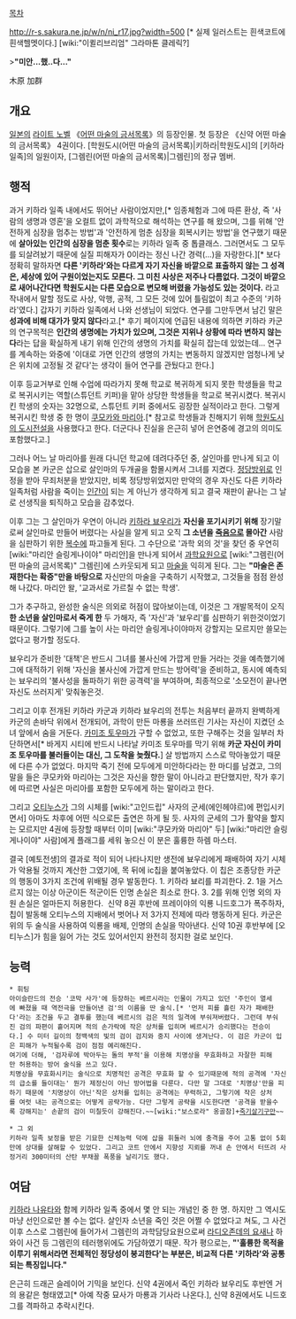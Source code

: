 [[목차]]

http://r-s.sakura.ne.jp/w/n/ni_r17.jpg?width=500 [* 실제 일러스트는 흰색코트에 흰색헬멧이다.] 
[wiki:"이퀼리브리엄" 그라마톤 클레릭?]

>'''"미안...했..다..."'''

木原 加群

== 개요 ==
[[일본]]의 [[라이트 노벨]] 《[[어떤 마술의 금서목록]]》의 등장인물. 첫 등장은 《신약 어떤 마술의 금서목록》 4권이다. [학원도시(어떤 마술의 금서목록)|키하라|학원도시]의 [키하라 일족]의 일원이자, [그렘린(어떤 마술의 금서목록)|그렘린]의 정규 멤버.

== 행적 ==
과거 키하라 일족 내에서도 뛰어난 사람이었지만,[* 임종체험과 그에 따른 환상, 즉 '사람의 생명과 영혼'을 오컬트 없이 과학적으로 해석하는 연구를 해 왔으며, 그를 위해 '안전하게 심장을 멈추는 방법'과 '안전하게 멈춘 심장을 회복시키는 방법'을 연구했기 때문에 '''살아있는 인간의 심장을 멈춘 횟수'''로는 키하라 일족 중 톱클래스. 그러면서도 그 모두를 되살려놨기 때문에 실질 피해자가 0이라는 정신 나간 경력(...)을 자랑한다.][* 보다 정확히 말하자면 '''다른 '키하라'와는 다르게 자기 자신을 바깥으로 표출하지 않는 그 성격은, 세상에 있어 구원이었는지도 모른다. 그 미친 사상은 저주나 다름없다. 그것이 바깥으로 새어나간다면 학원도시는 다른 모습으로 변모해 버렸을 가능성도 있는 것이다.''' 라고 작내에서 말할 정도로 사상, 악행, 공적, 그 모든 것에 있어 틀림없이 최고 수준의 '키하라'였다.] 갑자기 키하라 일족에서 나와 선생님이 되었다. 연구를 그만두면서 남긴 말은 '''성과에 비해 대가가 맞지 않다'''라고.[* 후기 페이지에 언급된 내용에 의하면 키하라 카군의 연구목적은 '''인간의 생명에는 가치가 있으며, 그것은 지위나 상황에 따라 변하지 않는다'''라는 답을 확실하게 내기 위해 인간의 생명의 가치를 확실히 잡는데 있었는데... 연구를 계속하는 와중에 '이대로 가면 인간의 생명의 가치는 변동하지 않겠지만 엄청나게 낮은 위치에 고정될 것 같다'는 생각이 들어 연구를 관뒀다고 한다.]

이후 등교거부로 인해 수업에 따라가지 못해 학교로 복귀하게 되지 못한 학생들을 학교로 복귀시키는 역할(스튜던트 키퍼)을 맡아 상당한 학생들을 학교로 복귀시켰다. 복귀시킨 학생의 숫자는 32명으로, 스튜던트 키퍼 중에서도 굉장한 실적이라고 한다. 그렇게 복귀시킨 학생 중 한 명이 [[쿠모카와 마리아]].[* 참고로 학생들과 친해지기 위해 [[학원도시의 도시전설]]을 사용했다고 한다. 더군다나 진실을 은근히 넣어 은연중에 경고의 의미도 포함했다고.]

그러나 어느 날 마리아를 원래 다니던 학교에 데려다주던 중, 살인마를 만나게 되고 이 모습을 본 카군은 삽으로 살인마의 두개골을 함몰시켜서 그녀를 지켰다. [[정당방위]]로 인정을 받아 무죄처분을 받았지만, 비록 정당방위었지만 만약의 경우 자신도 다른 키하라 일족처럼 사람을 죽이는 [[인간]]이 되는 게 아닌가 생각하게 되고 결국 재판이 끝나는 그 날로 선생직을 퇴직하고 모습을 감추었다.

이후 그는 그 살인마가 우연이 아니라 [[키하라 뵤우리]]가 '''자신을 포기시키기 위해''' 장기말로써 살인마로 만들어 버렸다는 사실을 알게 되고 오직 '''그 소년을 [[죽음]]으로 몰아간''' 사람을 심판하기 위한 [[복수]]에 파고들게 된다. 그 수단으로 '과학 외의 것'을 찾던 중 우연히 [wiki:"마리안 슬링게나이야" 마리안]을 만나게 되어서 [[과학]]요원으로 [wiki:"그렘린(어떤 마술의 금서목록)" 그렘린]에 스카웃되게 되고 [[마술]]을 익히게 된다. 그는 '''"마술은 존재한다는 확증"만을 바탕으로''' 자신만의 마술을 구축하기 시작했고, 그것들을 점점 완성해 나갔다. 마리안 왈, '교과서로 가르칠 수 없는 학생'.

그가 추구하고, 완성한 술식은 의외로 허점이 많아보이는데, 이것은 그 개발목적이 오직 '''한 소년을 살인마로서 죽게 한''' 두 가해자, 즉 '자신'과 '뵤우리'를 심판하기 위한것이었기 때문이다. 그렇기에 그를 높이 사는 마리안 슬링게나이야마저 강할지는 모르지만 쓸모는 없다고 평가할 정도다.

뵤우리가 준비한 '대책'은 반드시 그녀를 불사신에 가깝게 만들 거라는 것을 예측했기에 그에 대적하기 위해 '자신을 불사신에 가깝게 만드는 방어력'을 준비하고, 동시에 예측되는 뵤우리의 '불사성을 돌파하기 위한 공격력'을 부여하며, 최종적으로 '소모전이 끝나면 자신도 쓰러지게' 맞춰놓은것.

그리고 이후 전개된 키하라 카군과 키하라 뵤우리의 전투는 처음부터 끝까지 완벽하게 카군의 손바닥 위에서 전개되어, 과학이 만든 마룡을 쓰러뜨린 기사는 자신이 지켰던 소녀 앞에서 숨을 거둔다. [[카미조 토우마]]가 구할 수 없었고, 또한 구해주는 것을 일부러 차단하면서[* 바게지 시티에 반드시 나타날 카미조 토우마를 막기 위해 '''카군 자신이 카미조 토우마를 불러들이는 대신, 그 도착을 늦췄다.'''] 살 방법까지 스스로 막아놓았기 때문에 다른 수가 없었다. 마지막 죽기 전에 모두에게 미안하다라는 한 마디를 남겼고, 그의 말을 들은 쿠모카와 마리아는 그것은 자신을 향한 말이 아니라고 판단했지만, 작가 후기에 따르면 사실은 마리아를 포함한 모두에게 하는 말이라고 한다.

그리고 [[오티누스]]가 그의 시체를 [wiki:"고인드립" 사자의 군세(에인헤야르)에 편입시키면서] 아마도 차후에 어떤 식으로든 출연은 하게 될 듯. 사자의 군세의 그가 활약을 할지는 모르지만 4권에 등장할 때부터 이미 [wiki:"쿠모카와 마리아" 두] [wiki:"마리안 슬링게나이야" 사람]에게 플래그를 세워 놓으신 이 분은 훌륭한 하렘 마스터.

결국 [예토전생]의 결과로 적이 되어 나타나지만 생전에 뵤우리에게 패배하여 자기 시체가 악용될 것까지 계산한 그였기에, 목 뒤에 ic칩을 붙여놓았다. 이 칩은 조종당한 카군의 행동이 3가지 조건에 위배될 경우 발동한다.
1. 키하라 뵤리를 파괴한다.
2. 1을 거스르지 않는 이상 아군이든 적군이든 인명 손실은 최소로 한다.
3. 2를 위해 인명 외의 자원 손실은 얼마든지 허용한다. 
신약 8권 후반에 프레이야의 익룡 니드호그가 폭주하자, 칩이 발동해 오티누스의 지배에서 벗어나 저 3가지 전제에 따라 행동하게 된다. 카군은 위의 두 술식을 사용하여 익룡을 배제, 인명의 손실을 막아낸다. 신약 10권 후반부에 [오티누스]가 힘을 잃어 가는 것도 있어서인지 완전히 정지한 걸로 보인다.

== 능력 ==
 * 휘팅
 아이슬란드의 전승 '코막 사가'에 등장하는 베르시라는 인물이 가지고 있던 '주인이 열세에 빠졌을 때 역전극을 만들어낸 검'의 이름을 딴 술식.[* '먼저 피를 흘린 자가 패배한다'라는 조건을 두고 결투를 했는데 베르시의 검은 적의 일격에 부숴져버렸다. 그런데 부숴진 검의 파편이 흩어지며 적의 손가락에 작은 상처를 입히며 베르시가 승리했다는 전승이다.] 수 미터 길이의 청백색의 빛의 검이 검지와 중지 사이에 생겨난다. 이 검은 카군이 입은 피해가 누적될수록 검이 점점 예리해진다.
 여기에 더해, '검자루에 박아두는 돌의 부적'을 이용해 치명상을 무효화하고 자잘한 피해만 허용하는 방어 술식을 쓰고 있다.
 치명상을 무효화시키는 술식으로 치명적인 공격은 무효화 할 수 있기때문에 적의 공격에 '자신의 급소를 들이대는' 뭔가 제정신이 아닌 방어법을 다룬다. 다만 말 그대로 '치명상'만을 피하기 때문에 '치명상이 아닌'작은 상처를 입히는 공격에는 무력하고, 그렇기에 작은 상처를 여럿 내는 공격으로는 어떻게 공략가능. 다만 그렇게 공략을 시도한다면 '공격을 받을수록 강해지는' 손끝의 검이 미칠듯이 강해진다.~~[wiki:"보스로라" 옹골참]+[[죽기살기]]구만~~

 * 그 외
 키하라 일족 보정을 받은 기묘한 신체능력 덕에 삽을 휘둘러 뇌에 충격을 주어 고통 없이 5회만에 상대를 살해할 수 있었다. 그리고 코트 안에서 지향성 지뢰를 꺼내 손 안에서 터뜨려 사정거리 300미터의 산탄 부채꼴 폭풍을 날리기도 했다.

== 여담 ==

[[키하라 나유타]]와 함께 키하라 일족 중에서 몇 안 되는 개념인 중 한 명. 하지만 그 역시도 마냥 선인으로만 볼 수는 없다. 살인자 소년을 죽인 것은 어쩔 수 없었다고 쳐도, 그 사건 이후 스스로 그렘린에 들어가서 그렘린의 과학담당요원으로써 [[라디오존데의 요새]]나 하와이 사건 등 그렘린의 테러행위에도 가담하였기 때문. 작가 평으로는, '''"'훌륭한 목적을 이루기 위해서라면 전체적인 정당성이 붕괴한다'는 부분은, 비교적 다른 '키하라'와 공통되는 특징입니다."'''

은근히 드래곤 슬레이어 기믹을 보인다. 신약 4권에서 죽인 키하라 뵤우리도 후반엔 거의 용같은 형태였고[* 아예 작중 묘사가 마룡과 기사라 나온다.], 신약 8권에서도 니드호그를 격파하고 추락시킨다.
